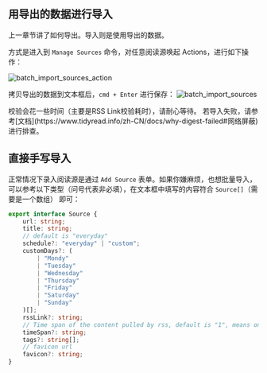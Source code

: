 
## 用导出的数据进行导入

上一章节讲了如何导出。导入则是使用导出的数据。

方式是进入到 `Manage Sources` 命令，对任意阅读源唤起 Actions，进行如下操作：

![batch_import_sources_action](https://tidyread.s3.us-west-2.amazonaws.com/batch_import_sources_action.png)

拷贝导出的数据到文本框后，`cmd + Enter` 进行保存：
![batch_import_sources](https://tidyread.s3.us-west-2.amazonaws.com/batch_import_sources.png)

<Callout type="info">
    校验会花一些时间（主要是RSS Link校验耗时），请耐心等待。
</Callout>
<Callout type="warning">
    若导入失败，请参考[文档](https://www.tidyread.info/zh-CN/docs/why-digest-failed#网络屏蔽)进行排查。
</Callout>

## 直接手写导入

正常情况下录入阅读源是通过 `Add Source` 表单。如果你嫌麻烦，也想批量导入，可以参考以下类型（问号代表非必填），在文本框中填写的内容符合 `Source[]`（需要是一个数组） 即可：

```typescript
export interface Source {
    url: string;
    title: string;
    // default is "everyday"
    schedule?: "everyday" | "custom";
    customDays?: (
        | "Mondy"
        | "Tuesday"
        | "Wednesday"
        | "Thursday"
        | "Friday"
        | "Saturday"
        | "Sunday"
    )[];
    rssLink?: string;
    // Time span of the content pulled by rss, default is "1", means one day
    timeSpan?: string;
    tags?: string[];
    // favicon url
    favicon?: string;
}
```
